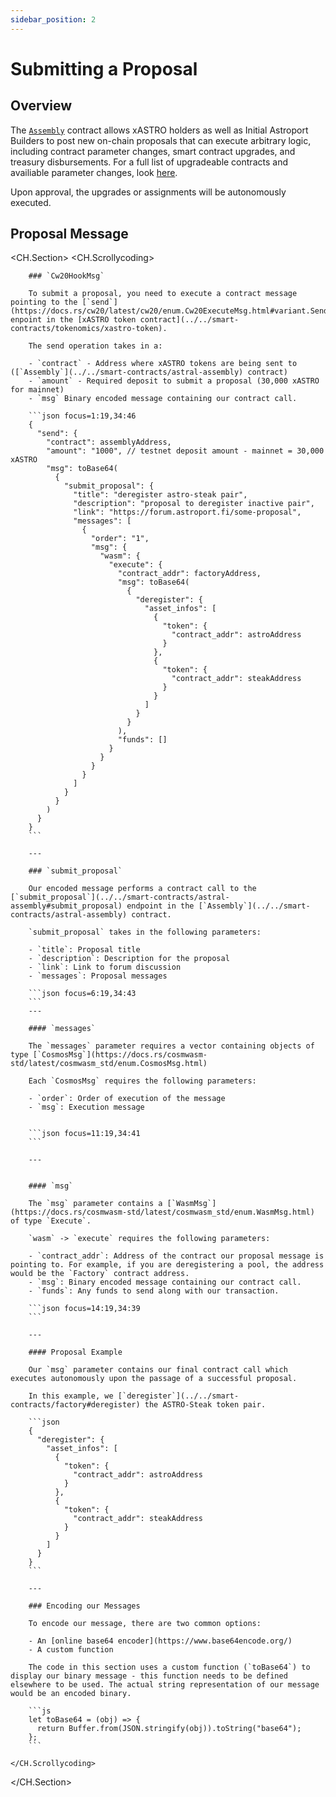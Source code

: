 ```yaml
---
sidebar_position: 2
---
```


# Submitting a Proposal

## Overview

The [`Assembly`](../../smart-contracts/astral-assembly) contract allows xASTRO holders as well as Initial Astroport Builders to post new on-chain proposals that can execute arbitrary logic, including contract parameter changes, smart contract upgrades, and treasury disbursements. For a full list of upgradeable contracts and availiable parameter changes, look [here](../../smart-contracts/smart-contracts-intro#access-controls-and-permissions).

Upon approval, the upgrades or assignments will be autonomously executed.

## Proposal Message

<CH.Section>
    <CH.Scrollycoding>

        ### `Cw20HookMsg`

        To submit a proposal, you need to execute a contract message pointing to the [`send`](https://docs.rs/cw20/latest/cw20/enum.Cw20ExecuteMsg.html#variant.Send) enpoint in the [xASTRO token contract](../../smart-contracts/tokenomics/xastro-token).

        The send operation takes in a:

        - `contract` - Address where xASTRO tokens are being sent to ([`Assembly`](../../smart-contracts/astral-assembly) contract)
        - `amount` - Required deposit to submit a proposal (30,000 xASTRO for mainnet)
        - `msg` Binary encoded message containing our contract call.

        ```json focus=1:19,34:46
        {
          "send": {
            "contract": assemblyAddress, 
            "amount": "1000", // testnet deposit amount - mainnet = 30,000 xASTRO
            "msg": toBase64(
              {
                "submit_proposal": {
                  "title": "deregister astro-steak pair", 
                  "description": "proposal to deregister inactive pair", 
                  "link": "https://forum.astroport.fi/some-proposal", 
                  "messages": [
                    {
                      "order": "1",
                      "msg": {
                        "wasm": {
                          "execute": {
                            "contract_addr": factoryAddress,
                            "msg": toBase64(
                              {
                                "deregister": {
                                  "asset_infos": [
                                    {
                                      "token": {
                                        "contract_addr": astroAddress
                                      }
                                    },
                                    {
                                      "token": {
                                        "contract_addr": steakAddress
                                      }
                                    }
                                  ]
                                }
                              }
                            ),
                            "funds": []
                          }
                        }
                      }
                    }
                  ]
                }
              }
            )
          }
        }
        ```

        ---

        ### `submit_proposal`

        Our encoded message performs a contract call to the [`submit_proposal`](../../smart-contracts/astral-assembly#submit_proposal) endpoint in the [`Assembly`](../../smart-contracts/astral-assembly) contract.

        `submit_proposal` takes in the following parameters: 

        - `title`: Proposal title
        - `description`: Description for the proposal
        - `link`: Link to forum discussion
        - `messages`: Proposal messages 

        ```json focus=6:19,34:43
        ```
        ---

        #### `messages`

        The `messages` parameter requires a vector containing objects of type [`CosmosMsg`](https://docs.rs/cosmwasm-std/latest/cosmwasm_std/enum.CosmosMsg.html)

        Each `CosmosMsg` requires the following parameters: 

        - `order`: Order of execution of the message
        - `msg`: Execution message


        ```json focus=11:19,34:41
        ```

        ---


        #### `msg`

        The `msg` parameter contains a [`WasmMsg`](https://docs.rs/cosmwasm-std/latest/cosmwasm_std/enum.WasmMsg.html) of type `Execute`.

        `wasm` -> `execute` requires the following parameters:

        - `contract_addr`: Address of the contract our proposal message is pointing to. For example, if you are deregistering a pool, the address would be the `Factory` contract address. 
        - `msg`: Binary encoded message containing our contract call.
        - `funds`: Any funds to send along with our transaction.

        ```json focus=14:19,34:39
        ```

        --- 

        #### Proposal Example

        Our `msg` parameter contains our final contract call which executes autonomously upon the passage of a successful proposal. 

        In this example, we [`deregister`](../../smart-contracts/factory#deregister) the ASTRO-Steak token pair. 

        ```json
        {
          "deregister": {
            "asset_infos": [
              {
                "token": {
                  "contract_addr": astroAddress
                }
              },
              {
                "token": {
                  "contract_addr": steakAddress
                }
              }
            ]
          }
        }
        ```

        ---

        ### Encoding our Messages

        To encode our message, there are two common options:

        - An [online base64 encoder](https://www.base64encode.org/)
        - A custom function

        The code in this section uses a custom function (`toBase64`) to display our binary message - this function needs to be defined elsewhere to be used. The actual string representation of our message would be an encoded binary.

        ```js
        let toBase64 = (obj) => {
          return Buffer.from(JSON.stringify(obj)).toString("base64");
        };
        ```

    </CH.Scrollycoding>
</CH.Section>